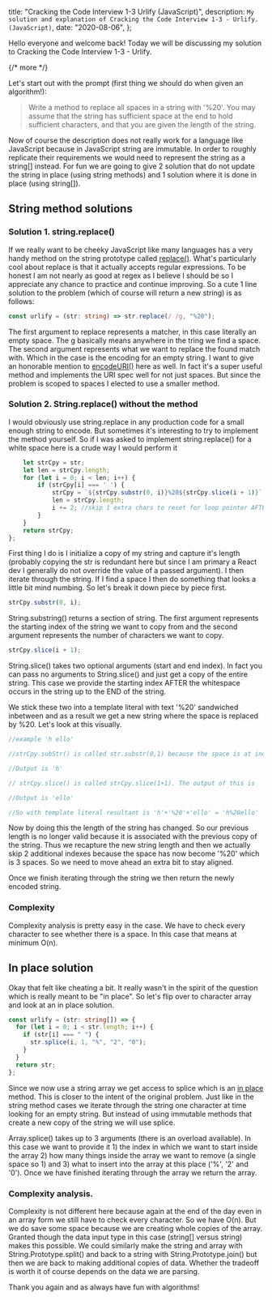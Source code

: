   title: "Cracking the Code Interview 1-3 Urlify (JavaScript)",
  description: `My solution and explanation of Cracking the Code Interview 1-3 - Urlify. (JavaScript)`,
  date: "2020-08-06",
};

Hello everyone and welcome back! Today we will be discussing my solution to Cracking the Code Interview 1-3 - Urlify.

{/* more */}

Let's start out with the prompt (first thing we should do when given an algorithm!):

> Write a method to replace all spaces in a string with '%20'. You may assume that the string has sufficient space at the end to
> hold sufficient characters, and that you are given the length of the string.

Now of course the description does not really work for a language like JavaScript because in JavaScript string are immutable. In order to roughly replicate their requirements we would need to represent the string as a string[] instead. For fun we are going to give 2 solution that do not update the string in place (using string methods) and 1 solution where it is done in place (using string[]).

## String method solutions

### Solution 1. string.replace()

If we really want to be cheeky JavaScript like many languages has a very handy method on the string prototype called [replace()](https://developer.mozilla.org/en-US/docs/Web/JavaScript/Reference/Global_Objects/String/replace). What's particularly cool about replace is that it actually accepts regular expressions. To be honest I am not nearly as good at regex as I believe I should be so I appreciate any chance to practice and continue improving. So a cute 1 line solution to the problem (which of course will return a new string) is as follows:

```ts
const urlify = (str: string) => str.replace(/ /g, "%20");
```

The first argument to replace represents a matcher, in this case literally an empty space. The g basically means anywhere in the tring we find a space. The second argument represents what we want to replace the found match with. Which in the case is the encoding for an empty string. I want to give an honorable mention to [encodeURI()](https://developer.mozilla.org/en-US/docs/Web/JavaScript/Reference/Global_Objects/encodeURI) here as well. In fact it's a super useful method and implements the URI spec well for not just spaces. But since the problem is scoped to spaces I elected to use a smaller method.

### Solution 2. String.replace() without the method

I would obviously use string.replace in any production code for a small enough string to encode. But sometimes it's interesting to try to implement the method yourself. So if I was asked to implement string.replace() for a white space here is a crude way I would perform it

```ts
    let strCpy = str;
    let len = strCpy.length;
    for (let i = 0; i < len; i++) {
        if (strCpy[i] === ' ') {
            strCpy = `${strCpy.substr(0, i)}%20${strCpy.slice(i + 1)}`; //build new string. Strings are immutable in JS
            len = strCpy.length;
            i += 2; //skip 1 extra chars to reset for loop pointer AFTER %20
        }
    }
    return strCpy;
};
```

First thing I do is I initialize a copy of my string and capture it's length (probably copying the str is redundant here but since I am primary a React dev I generally do not override the value of a passed argument). I then iterate through the string. If I find a space I then do something that looks a little bit mind numbing. So let's break it down piece by piece first.

```ts
strCpy.substr(0, i);
```

String.substring() returns a section of string. The first argument represents the starting index of the string we want to copy from and the second argument represents the number of characters we want to copy.

```ts
strCpy.slice(i + 1);
```

String.slice() takes two optional arguments (start and end index). In fact you can pass no arguments to String.slice() and just get a copy of the entire string. This case we provide the starting index AFTER the whitespace occurs in the string up to the END of the string.

We stick these two into a template literal with text '%20' sandwiched inbetween and as a result we get a new string where the space is replaced by %20. Let's look at this visually.

```ts
//example 'h ello'

//strCpy.subStr() is called str.substr(0,1) because the space is at index "1" (remember indices start at 0 by default).

//Output is 'h'

// strCpy.slice() is called strCpy.slice(1+1). The output of this is

//Output is 'ello'

//So with template literal resultant is 'h'+'%20'+'ello' = 'h%20ello'
```

Now by doing this the length of the string has changed. So our previous length is no longer valid because it is associated with the previous copy of the string. Thus we recapture the new string length and then we actually skip 2 additional indexes because the space has now become '%20' which is 3 spaces. So we need to move ahead an extra bit to stay aligned.

Once we finish iterating through the string we then return the newly encoded string.

### Complexity

Complexity analysis is pretty easy in the case. We have to check every character to see whether there is a space. In this case that means at minimum O(n).

## In place solution

Okay that felt like cheating a bit. It really wasn't in the spirit of the question which is really meant to be "in place". So let's flip over to character array and look at an in place solution.

```ts
const urlify = (str: string[]) => {
  for (let i = 0; i < str.length; i++) {
    if (str[i] === " ") {
      str.splice(i, 1, "%", "2", "0");
    }
  }
  return str;
};
```

Since we now use a string array we get access to splice which is an [in place](https://en.wikipedia.org/wiki/In-place_algorithm) method. This is closer to the intent of the original problem. Just like in the string method cases we iterate through the string one character at time looking for an empty string. But instead of using immutable methods that create a new copy of the string we will use splice.

Array.splice() takes up to 3 arguments (there is an overload available). In this case we want to provide it 1) the index in which we want to start inside the array 2) how many things inside the array we want to remove (a single space so 1) and 3) what to insert into the array at this place ('%', '2' and '0'). Once we have finished iterating through the array we return the array.

### Complexity analysis.

Complexity is not different here because again at the end of the day even in an array form we still have to check every character. So we have O(n). But we do save some space because we are creating whole copies of the array. Granted though the data input type in this case (string[] versus string) makes this possible. We could similarly make the string and array with String.Prototype.split() and back to a string with String.Prototype.join() but then we are back to making additional copies of data. Whether the tradeoff is worth it of course depends on the data we are parsing.

Thank you again and as always have fun with algorithms!
